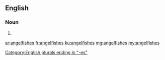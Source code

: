 ==English==

===Noun===
{{head|en|plural}}

# {{plural of|angelfish|lang=en}}

[[Category:English plurals ending in "-es"]]

[[ar:angelfishes]]
[[fr:angelfishes]]
[[ku:angelfishes]]
[[mg:angelfishes]]
[[my:angelfishes]]